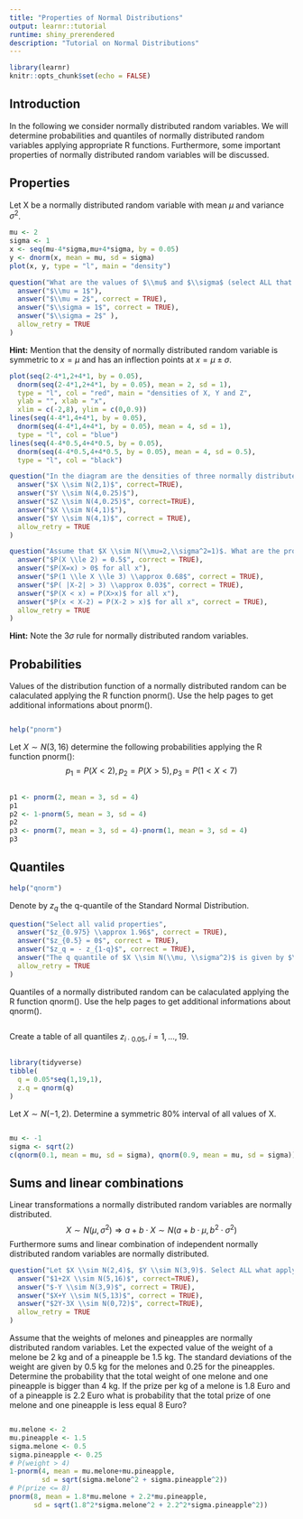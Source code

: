 ---
title: "Properties of Normal Distributions"
output: learnr::tutorial
runtime: shiny_prerendered
description: "Tutorial on Normal Distributions"
---

```{r setup, include=FALSE}
library(learnr)
knitr::opts_chunk$set(echo = FALSE)
```
## Introduction
In the following we consider normally distributed random variables. We will determine probabilities and quantiles of normally distributed random variables applying appropriate R functions. Furthermore, some important properties of normally distributed random variables will be discussed.

## Properties 
Let X be a normally distributed random variable with mean $\mu$ and variance $\sigma^2$.
<!-- *underlying population mu=100, sigma=5* -->
```{r density, exercise=FALSE}
mu <- 2
sigma <- 1
x <- seq(mu-4*sigma,mu+4*sigma, by = 0.05)
y <- dnorm(x, mean = mu, sd = sigma)
plot(x, y, type = "l", main = "density")
```
```{r parameters, echo=FALSE}
question("What are the values of $\\mu$ and $\\sigma$ (select ALL that apply)?",
  answer("$\\mu = 1$"),
  answer("$\\mu = 2$", correct = TRUE),
  answer("$\\sigma = 1$", correct = TRUE),
  answer("$\\sigma = 2$" ),
  allow_retry = TRUE
)
```
**Hint:** Mention that the density of normally distributed random variable is symmetric to $x=\mu$ and has an inflection points at $x = \mu \pm \sigma$.

```{r dif_densities, exercise=FALSE}
plot(seq(2-4*1,2+4*1, by = 0.05),
  dnorm(seq(2-4*1,2+4*1, by = 0.05), mean = 2, sd = 1),
  type = "l", col = "red", main = "densities of X, Y and Z",
  ylab = "", xlab = "x",
  xlim = c(-2,8), ylim = c(0,0.9))
lines(seq(4-4*1,4+4*1, by = 0.05),
  dnorm(seq(4-4*1,4+4*1, by = 0.05), mean = 4, sd = 1),
  type = "l", col = "blue")
lines(seq(4-4*0.5,4+4*0.5, by = 0.05),
  dnorm(seq(4-4*0.5,4+4*0.5, by = 0.05), mean = 4, sd = 0.5),
  type = "l", col = "black")

```
```{r dif_densities_diagram, echo=FALSE}
question("In the diagram are the densities of three normally distributed random variables X (red), Y (blue) and Z (black). Select ALL that apply)?",
  answer("$X \\sim N(2,1)$", correct=TRUE),
  answer("$Y \\sim N(4,0.25)$"),
  answer("$Z \\sim N(4,0.25)$", correct=TRUE),
  answer("$X \\sim N(4,1)$"),
  answer("$Y \\sim N(4,1)$", correct = TRUE),
  allow_retry = TRUE
)
```


```{r properties, echo=FALSE}
question("Assume that $X \\sim N(\\mu=2,\\sigma^2=1)$. What are the probabilities of the following events (select ALL that apply)?",
  answer("$P(X \\le 2) = 0.5$", correct = TRUE),
  answer("$P(X=x) > 0$ for all x"),
  answer("$P(1 \\le X \\le 3) \\approx 0.68$", correct = TRUE),
  answer("$P( |X-2| > 3) \\approx 0.03$", correct = TRUE),
  answer("$P(X < x) = P(X>x)$ for all x"),
  answer("$P(x < X-2) = P(X-2 > x)$ for all x", correct = TRUE),
  allow_retry = TRUE
)
```
**Hint:** Note the $3 \sigma$ rule for normally distributed random variables.

## Probabilities
Values of the distribution function of a normally distributed random can be calaculated applying the R function pnorm(). Use the help pages to get additional informations about pnorm().
```{r help_pnorm, exercise=TRUE, exercise.eval=TRUE}

```
```{r help_pnorm-solution}
help("pnorm")
```

Let $X \sim N(3,16)$ determine the following probabilities applying the R function pnorm():
$$p_1 = P( X < 2), p_2 = P( X > 5), p_3 = P( 1 < X < 7)$$
```{r probabilities, exercise=TRUE, exercise.eval=TRUE}

```
```{r probabilities-solution}
p1 <- pnorm(2, mean = 3, sd = 4)
p1
p2 <- 1-pnorm(5, mean = 3, sd = 4)
p2
p3 <- pnorm(7, mean = 3, sd = 4)-pnorm(1, mean = 3, sd = 4)
p3
```

## Quantiles
```{r help_qnorm-solution}
help("qnorm")
```
Denote by $z_q$ the q-quantile of the Standard Normal Distribution.
```{r quantil_properties, echo=FALSE}
question("Select all valid properties",
  answer("$z_{0.975} \\approx 1.96$", correct = TRUE),
  answer("$z_{0.5} = 0$", correct = TRUE),
  answer("$z_q = - z_{1-q}$", correct = TRUE),
  answer("The q quantile of $X \\sim N(\\mu, \\sigma^2)$ is given by $\\mu + z_{q} \\cdot \\sigma$", correct= TRUE),
  allow_retry = TRUE
)
```
Quantiles of a normally distributed random can be calaculated applying the R function qnorm(). Use the help pages to get additional informations about qnorm().
```{r help_qnorm, exercise=TRUE, exercise.eval=TRUE}

```
Create a table of all quantiles $z_{i \cdot 0.05}, i=1,...,19$.
```{r z_table, exercise=TRUE, exercise.eval=TRUE}

```
```{r z_table-solution}
library(tidyverse)
tibble(
  q = 0.05*seq(1,19,1),
  z.q = qnorm(q)
)
```

Let $X \sim N(-1,2)$. Determine a symmetric 80% interval of all values of X.
```{r sym_interval, exercise=TRUE, exercise.eval=TRUE}

```
```{r sym_interval-solution}
mu <- -1
sigma <- sqrt(2)
c(qnorm(0.1, mean = mu, sd = sigma), qnorm(0.9, mean = mu, sd = sigma))
```

## Sums and linear combinations
Linear transformations a normally distributed random variables are normally distributed.
$$X \sim N(\mu, \sigma^2) \Rightarrow a+b \cdot X \sim N(a+b \cdot \mu, b^2 \cdot \sigma^2) $$
Furthermore sums and linear combination of independent normally distributed random variables are normally distributed.

```{r sums, echo=FALSE}
question("Let $X \\sim N(2,4)$, $Y \\sim N(3,9)$. Select ALL what apply",
  answer("$1+2X \\sim N(5,16)$", correct=TRUE),
  answer("$-Y \\sim N(3,9)$", correct = TRUE),
  answer("$X+Y \\sim N(5,13)$", correct = TRUE),
  answer("$2Y-3X \\sim N(0,72)$", correct=TRUE),
  allow_retry = TRUE
)
```

Assume that the weights of melones and pineapples are normally distributed random variables. Let the expected value of the weight of a melone be 2 kg and of a pineapple be 1.5 kg. The standard deviations of the weight are given by 0.5 kg for the melones and 0.25 for the pineapples. 
Determine the probability that the total weight of one melone and one pineapple is bigger than 4 kg.
If the prize per kg of a melone is 1.8 Euro and of a pineapple is 2.2 Euro what is probability that the total prize of one melone and one pineapple is less equal 8 Euro?
```{r fruits, exercise=TRUE, exercise.eval=TRUE}

```
```{r fruits-solution}
mu.melone <- 2
mu.pineapple <- 1.5
sigma.melone <- 0.5
sigma.pineapple <- 0.25
# P(weight > 4)
1-pnorm(4, mean = mu.melone+mu.pineapple,
        sd = sqrt(sigma.melone^2 + sigma.pineapple^2))
# P(prize <= 8)
pnorm(8, mean = 1.8*mu.melone + 2.2*mu.pineapple,
      sd = sqrt(1.8^2*sigma.melone^2 + 2.2^2*sigma.pineapple^2))
```

